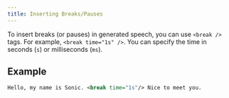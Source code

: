```yaml
---
title: Inserting Breaks/Pauses
---
```


To insert breaks (or pauses) in generated speech, you can use `<break />` tags. For example, `<break time="1s" />`. You can specify the time in seconds (`s`) or milliseconds (`ms`).

## Example

```xml
Hello, my name is Sonic. <break time="1s"/> Nice to meet you.
```
